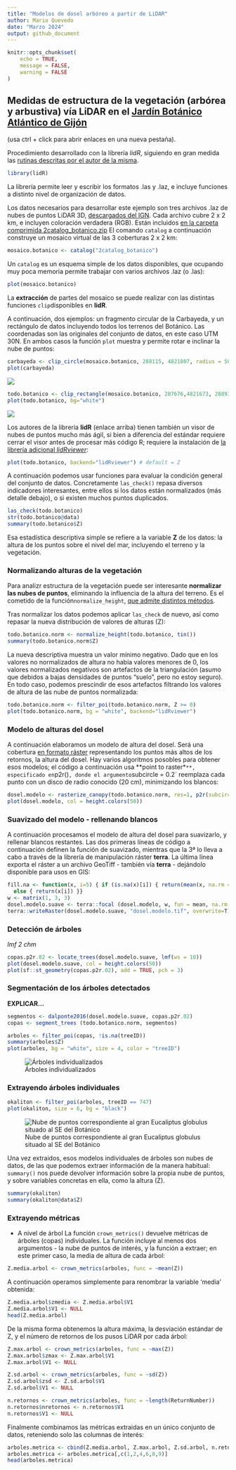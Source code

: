 ```yaml
---
title: "Modelos de dosel arbóreo a partir de LiDAR"
author: Mario Quevedo
date: "Marzo 2024"
output: github_document
---
```


```r
knitr::opts_chunk$set(
	echo = TRUE,
	message = FALSE,
	warning = FALSE
)
```

## Medidas de estructura de la vegetación (arbórea y arbustiva) vía LiDAR en el [Jardín Botánico Atlántico de Gijón](https://www.gijon.es/es/directorio/jardin-botanico-atlantico-de-gijon)

(usa ctrl + click para abrir enlaces en una nueva pestaña).

Procedimiento desarrollado con la librería *lidR*, siguiendo en gran medida las [rutinas descritas por el autor de la misma](https://github.com/r-lidar/lidR).

```r
library(lidR)
```

La librería permite leer y escribir los formatos .las y .laz, e incluye funciones a distinto nivel de organización de datos.

Los datos necesarios para desarrollar este ejemplo son tres archivos .laz de nubes de puntos LiDAR 3D, [descargados del IGN](https://centrodedescargas.cnig.es/CentroDescargas/busquedaSerie.do?codSerie=MLID2#). Cada archivo cubre 2 x 2 km, e incluyen coloración verdadera (RGB). Están incluidos [en la carpeta comprimida 2catalog_botanico.zip](https://www.dropbox.com/scl/fi/keaer5i67xc6p8toqna9d/2catalog_botanico.zip?rlkey=eb3tmq74au5i71wx3pnnrstdk&dl=0) El comando `catalog` a continuación construye un mosaico virtual de las 3 coberturas 2 x 2 km:

```r
mosaico.botanico <- catalog("2catalog_botanico")
```

Un `catalog` es un esquema simple de los datos disponibles, que ocupando muy poca memoria permite trabajar con varios archivos .laz (o .las):

```r
plot(mosaico.botanico)
```

La **extracción** de partes del mosaico se puede realizar con las distintas funciones `clip`disponibles en **lidR**.

A continuación, dos ejemplos: un fragmento circular de la Carbayeda, y un rectángulo de datos incluyendo todos los terrenos del Botánico. Las coordenadas son las originales del conjunto de datos, en este caso UTM 30N. En ambos casos la función `plot` muestra y permite rotar e inclinar la nube de puntos:

```r
carbayeda <- clip_circle(mosaico.botanico, 288115, 4821807, radius = 50)
plot(carbayeda) 
```

![](code_lidar_copas_botanico_files/figure-gfm/rgl_carbayeda.png)

```r
todo.botanico <- clip_rectangle(mosaico.botanico, 287676,4821673, 288937,4822128)  
plot(todo.botanico, bg="white") 
```

![](code_lidar_copas_botanico_files/figure-gfm/rgl_todo_botanico.png)

Los autores de la librería **lidR** (enlace arriba) tienen también un visor de nubes de puntos mucho más ágil, si bien a diferencia del estándar requiere cerrar el visor antes de procesar más código R; requiere la instalación de [la librería adicional *lidRviewer*](https://github.com/Jean-Romain/lidRviewer):

```r
plot(todo.botanico, backend="lidRviewer") # default = Z
```

A continuación podemos usar funciones para evaluar la condición general del conjunto de datos. Concretamente `las_check()` repasa diversos indicadores interesantes, entre ellos si los datos están normalizados (más detalle debajo), o si existen muchos puntos duplicados.

```r
las_check(todo.botanico)
str(todo.botanico@data)
summary(todo.botanico$Z)
```

Esa estadística descriptiva simple se refiere a la variable **Z** de los datos: la altura de los puntos sobre el nivel del mar, incluyendo el terreno y la vegetación.

### Normalizando alturas de la vegetación

Para analizr estructura de la vegetación puede ser interesante **normalizar las nubes de puntos**, eliminando la influencia de la altura del terreno. Es el cometido de la función`normalize_height`, [que admite distintos métodos](https://r-lidar.github.io/lidRbook/norm.html).

Tras normalizar los datos podemos aplicar `las_check` de nuevo, así como repasar la nueva distribución de valores de alturas (Z):

```r
todo.botanico.norm <- normalize_height(todo.botanico, tin())
summary(todo.botanico.norm$Z)
```

La nueva descriptiva muestra un valor mínimo negativo. Dado que en los valores no normalizados de altura no había valores menores de 0, los valores normalizados negativos son artefactos de la triangulación (asumo que debidos a bajas densidades de puntos "suelo", pero no estoy seguro). En todo caso, podemos prescindir de esos artefactos filtrando los valores de altura de las nube de puntos normalizada:

```r
todo.botanico.norm <- filter_poi(todo.botanico.norm, Z >= 0)
plot(todo.botanico.norm, bg = "white", backend="lidRviewer")
```

### Modelo de alturas del dosel

A continuación elaboramos un modelo de altura del dosel. Será una cobertura [en formato ráster](https://docs.qgis.org/3.28/es/docs/gentle_gis_introduction/raster_data.html) representando los puntos más altos de los retornos, la altura del dosel. Hay varios algoritmos posobles para obtener esos modelos; el código a continuación usa \*\*point to raster\*`**, especificado en`p2r()`, donde el argumento`subcircle = 0.2\` reemplaza cada punto con un disco de radio conocido (20 cm), minimizando los blancos:

```r
dosel.modelo <- rasterize_canopy(todo.botanico.norm, res=1, p2r(subcircle = 0.2), pkg="terra")
plot(dosel.modelo, col = height.colors(50))
```

### Suavizado del modelo - rellenando blancos

A continuación procesamos el modelo de altura del dosel para suavizarlo, y rellenar blancos restantes. Las dos primeras líneas de código a continuación definen la función de suavizado, mientras que la 3ª lo lleva a cabo a través de la librería de manipulación ráster **terra**. La última línea exporta el ráster a un archivo GeoTiff - también vía **terra** - dejándolo disponible para usos en GIS:

```r
fill.na <- function(x, i=5) { if (is.na(x)[i]) { return(mean(x, na.rm = TRUE)) } 
  else { return(x[i]) }}
w <- matrix(1, 3, 3)
dosel.modelo.suave <- terra::focal (dosel.modelo, w, fun = mean, na.rm = TRUE)
terra::writeRaster(dosel.modelo.suave, "dosel.modelo.tif", overwrite=T)
```

### Detección de árboles

*lmf 2 chm*

```r
copas.p2r.02 <- locate_trees(dosel.modelo.suave, lmf(ws = 10))  
plot(dosel.modelo.suave, col = height.colors(50))
plot(sf::st_geometry(copas.p2r.02), add = TRUE, pch = 3)
```

### Segmentación de los árboles detectados

**EXPLICAR...**

```r
segmentos <- dalponte2016(dosel.modelo.suave, copas.p2r.02)
copas <- segment_trees (todo.botanico.norm, segmentos)
```

```r
arboles <- filter_poi(copas, !is.na(treeID))
summary(arboles$Z)
plot(arboles, bg = "white", size = 4, color = "treeID")
```

![Árboles individualizados](code_lidar_copas_botanico_files/figure-gfm/arboles.png)

### Extrayendo árboles individuales

```r
okaliton <- filter_poi(arboles, treeID == 747)
plot(okaliton, size = 6, bg = "black")
```

![Nube de puntos correspondiente al gran Eucaliptus globulus situado al SE del Botánico](code_lidar_copas_botanico_files/figure-gfm/rgl_okaliton.png)

Una vez extraidos, esos modelos individuales de árboles son nubes de datos, de las que podemos extraer información de la manera habitual: `summary()` nos puede devolver información sobre la propia nube de puntos, y sobre variables concretas en ella, como la altura (Z).

```r
summary(okaliton)
summary(okaliton@data$Z)
```

### Extrayendo métricas

-   A nivel de árbol
La función `crown_metrics()` devuelve métricas de árboles (copas) individuales. La función incluye al menos dos argumentos - la nube de puntos de interés, y la función a extraer; en este primer caso, la media de altura de cada árbol:
```r
Z.media.arbol <- crown_metrics(arboles, func = ~mean(Z))
```

A continuación operamos simplemente para renombrar la variable 'media' obtenida:
```r
Z.media.arbol$zmedia <- Z.media.arbol$V1
Z.media.arbol$V1 <- NULL
head(Z.media.arbol)
```

De la misma forma obtenemos la altura máxima, la desviación estándar de Z, y el número de retornos de los pusos LiDAR por cada árbol:
```r
Z.max.arbol <- crown_metrics(arboles, func = ~max(Z))
Z.max.arbol$zmax <- Z.max.arbol$V1
Z.max.arbol$V1 <- NULL

Z.sd.arbol <- crown_metrics(arboles, func = ~sd(Z))
Z.sd.arbol$zsd <- Z.sd.arbol$V1
Z.sd.arbol$V1 <- NULL

n.retornos <- crown_metrics(arboles, func = ~length(ReturnNumber))
n.retornos$nretornos <- n.retornos$V1
n.retornos$V1 <- NULL
```

Finalmente combinamos las métricas extraidas en un único conjunto de datos, reteniendo solo las columnas de interés:
```r
arboles.metrica <- cbind(Z.media.arbol, Z.max.arbol, Z.sd.arbol, n.retornos)
arboles.metrica <- arboles.metrica[,c(1,2,4,6,8,9)]
head(arboles.metrica)
```
